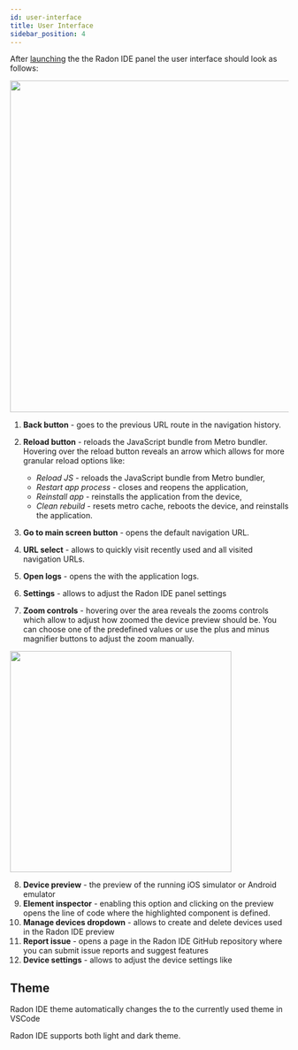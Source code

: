 ```yaml
---
id: user-interface
title: User Interface
sidebar_position: 4
---
```


After [launching](/docs/getting-started/launching) the the Radon IDE panel the user interface should look as follows:

<img width="600" src="/img/docs/ide_user_interface.png"/>

1. **Back button** - goes to the previous URL route in the navigation history.
2. **Reload button** - reloads the JavaScript bundle from Metro bundler. Hovering over the reload button reveals an arrow which allows for more granular reload options like:

    - *Reload JS* - reloads the JavaScript bundle from Metro bundler,
    - *Restart app process* - closes and reopens the application,
    - *Reinstall app* - reinstalls the application from the device,
    - *Clean rebuild* - resets metro cache, reboots the device, and reinstalls the application.

3. **Go to main screen button** - opens the default navigation URL.
4. **URL select** - allows to quickly visit recently used and all visited navigation URLs.
5. **Open logs** - opens the with the application logs.
6. **Settings** - allows to adjust the Radon IDE panel settings
7. **Zoom controls** - hovering over the area reveals the zooms controls which allow to adjust how zoomed the device preview should be. You can choose one of the predefined values or use the plus and minus magnifier buttons to adjust the zoom manually.

<img width="400" src="/img/docs/ide_zoom_controls.png" />

8. **Device preview** - the preview of the running iOS simulator or Android emulator
9. **Element inspector** - enabling this option and clicking on the preview opens the line of code where the highlighted component is defined.
10. **Manage devices dropdown** - allows to create and delete devices used in the Radon IDE preview
11. **Report issue** - opens a page in the Radon IDE GitHub repository where you can submit issue reports and suggest features
12. **Device settings** - allows to adjust the device settings like 

## Theme

Radon IDE theme automatically changes the to the currently used theme in VSCode

Radon IDE supports both light and dark theme.

